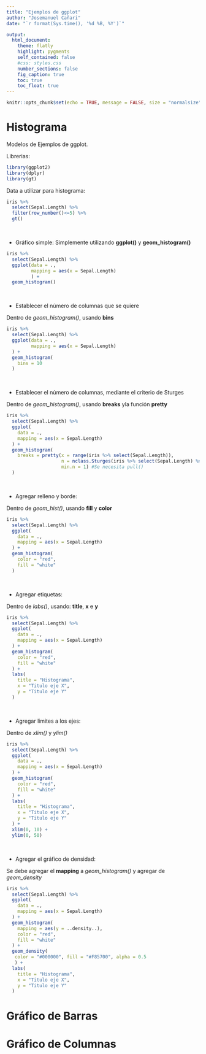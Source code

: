 ---
title: "Ejemplos de ggplot"
author: "Josemanuel Cañari"
date: "`r format(Sys.time(), '%d %B, %Y')`"

output:
  html_document:
    theme: flatly
    highlight: pygments
    self_contained: false
    #css: styles.css
    number_sections: false
    fig_caption: true
    toc: true
    toc_float: true
---

```{r setup, include=FALSE}
knitr::opts_chunk$set(echo = TRUE, message = FALSE, size = "normalsize", fig.width=6, fig.height=4)
```

# Histograma

Modelos de Ejemplos de ggplot.

Librerias:

<!-- message=FALSE: Es para correr el código pero no mostrar el mensaje -->

```{r message=FALSE}
library(ggplot2)
library(dplyr)
library(gt)
```
Data a utilizar para histograma:

<!-- echo=FALSE: es para mostrar el resultado solamente y no el código -->

```{r message=FALSE}
iris %>% 
  select(Sepal.Length) %>% 
  filter(row_number()<=5) %>% 
  gt()
```

&nbsp;

- Gráfico simple:
Simplemente utilizando **ggplot()** y **geom_histogram()**
  
```{r, message=FALSE}
iris %>% 
  select(Sepal.Length) %>% 
  ggplot(data = .,
         mapping = aes(x = Sepal.Length)
         ) + 
  geom_histogram()
```


&nbsp;

- Establecer el número de columnas que se quiere

Dentro de *geom_histogram()*, usando **bins**

```{r, message=FALSE}
iris %>% 
  select(Sepal.Length) %>% 
  ggplot(data = .,
         mapping = aes(x = Sepal.Length)
  ) + 
  geom_histogram(
    bins = 10
  )
```

&nbsp;

- Establecer el número de columnas, mediante el criterio de Sturges

Dentro de *geom_histogram()*, usando **breaks** yla función  **pretty**

```{r}
iris %>% 
  select(Sepal.Length) %>% 
  ggplot(
    data = .,
    mapping = aes(x = Sepal.Length)
  ) +
  geom_histogram(
    breaks = pretty(x = range(iris %>% select(Sepal.Length)), 
                    n = nclass.Sturges(iris %>% select(Sepal.Length) %>% pull()), 
                    min.n = 1) #Se necesita pull() 
  )

```

&nbsp;

- Agregar relleno y borde: 

Dentro de *geom_hist()*, usando **fill** y **color**

```{r}
iris %>% 
  select(Sepal.Length) %>% 
  ggplot(
    data = .,
    mapping = aes(x = Sepal.Length)
  ) +
  geom_histogram(
    color = "red",
    fill = "white"
  )
```

&nbsp;

- Agregar etiquetas: 

Dentro de *labs()*, usando: **title**, **x** e **y**

```{r}
iris %>% 
  select(Sepal.Length) %>% 
  ggplot(
    data = .,
    mapping = aes(x = Sepal.Length)
  ) +
  geom_histogram(
    color = "red",
    fill = "white"
  ) +
  labs(
    title = "Histograma",
    x = "Titulo eje X",
    y = "Titulo eje Y"
  )
```

&nbsp;

- Agregar limites a los ejes: 

Dentro de *xlim()* y *ylim()*

```{r}
iris %>% 
  select(Sepal.Length) %>% 
  ggplot(
    data = .,
    mapping = aes(x = Sepal.Length)
  ) +
  geom_histogram(
    color = "red",
    fill = "white"
  ) +
  labs(
    title = "Histograma",
    x = "Titulo eje X",
    y = "Titulo eje Y"
  ) +
  xlim(0, 10) +
  ylim(0, 50)
```



&nbsp;

- Agregar el gráfico de densidad: 

Se debe agregar el **mapping** a *geom_histogram()* y agregar de *geom_density*

```{r}
iris %>% 
  select(Sepal.Length) %>% 
  ggplot(
    data = .,
    mapping = aes(x = Sepal.Length)
  ) +
  geom_histogram(
    mapping = aes(y = ..density..),
    color = "red",
    fill = "white"
  ) +
  geom_density(
   color = "#000000", fill = "#F85700", alpha = 0.5
   ) +
  labs(
    title = "Histograma",
    x = "Titulo eje X",
    y = "Titulo eje Y"
  )
```

# Gráfico de Barras

# Gráfico de Columnas

```{r}
```

